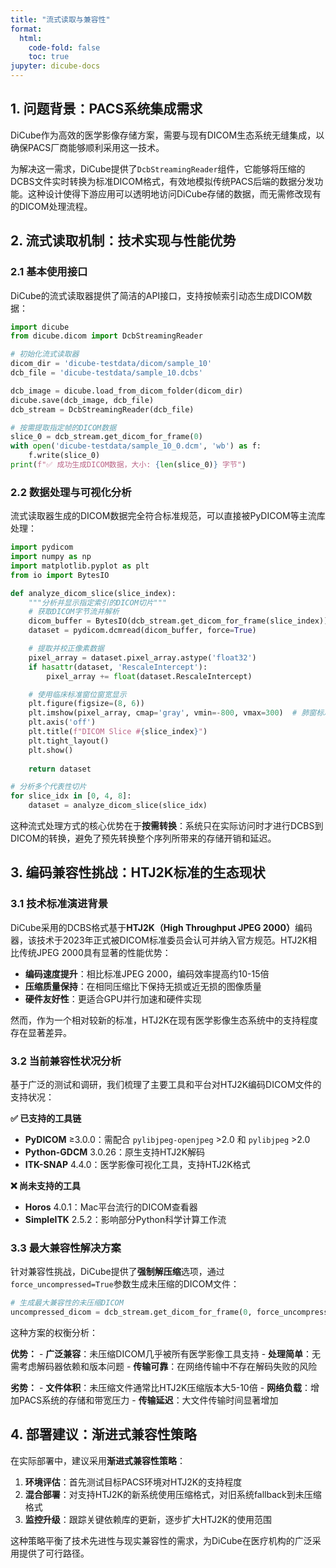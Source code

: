 ```yaml
---
title: "流式读取与兼容性"
format:
  html:
    code-fold: false
    toc: true
jupyter: dicube-docs
---
```


## 1. 问题背景：PACS系统集成需求

DiCube作为高效的医学影像存储方案，需要与现有DICOM生态系统无缝集成，以确保PACS厂商能够顺利采用这一技术。

为解决这一需求，DiCube提供了`DcbStreamingReader`组件，它能够将压缩的DCBS文件实时转换为标准DICOM格式，有效地模拟传统PACS后端的数据分发功能。这种设计使得下游应用可以透明地访问DiCube存储的数据，而无需修改现有的DICOM处理流程。

## 2. 流式读取机制：技术实现与性能优势

### 2.1 基本使用接口

DiCube的流式读取器提供了简洁的API接口，支持按帧索引动态生成DICOM数据：

```python
import dicube
from dicube.dicom import DcbStreamingReader

# 初始化流式读取器
dicom_dir = 'dicube-testdata/dicom/sample_10'
dcb_file = 'dicube-testdata/sample_10.dcbs'

dcb_image = dicube.load_from_dicom_folder(dicom_dir)
dicube.save(dcb_image, dcb_file)
dcb_stream = DcbStreamingReader(dcb_file)

# 按需提取指定帧的DICOM数据
slice_0 = dcb_stream.get_dicom_for_frame(0)
with open('dicube-testdata/sample_10_0.dcm', 'wb') as f:
    f.write(slice_0)
print(f"✅ 成功生成DICOM数据，大小: {len(slice_0)} 字节")
```

### 2.2 数据处理与可视化分析

流式读取器生成的DICOM数据完全符合标准规范，可以直接被PyDICOM等主流库处理：

```python
import pydicom
import numpy as np
import matplotlib.pyplot as plt
from io import BytesIO

def analyze_dicom_slice(slice_index):
    """分析并显示指定索引的DICOM切片"""
    # 获取DICOM字节流并解析
    dicom_buffer = BytesIO(dcb_stream.get_dicom_for_frame(slice_index))
    dataset = pydicom.dcmread(dicom_buffer, force=True)

    # 提取并校正像素数据
    pixel_array = dataset.pixel_array.astype('float32')
    if hasattr(dataset, 'RescaleIntercept'):
        pixel_array += float(dataset.RescaleIntercept)

    # 使用临床标准窗位窗宽显示
    plt.figure(figsize=(8, 6))
    plt.imshow(pixel_array, cmap='gray', vmin=-800, vmax=300)  # 肺窗标准参数
    plt.axis('off')
    plt.title(f"DICOM Slice #{slice_index}")
    plt.tight_layout()
    plt.show()
    
    return dataset

# 分析多个代表性切片
for slice_idx in [0, 4, 8]:
    dataset = analyze_dicom_slice(slice_idx)
```

这种流式处理方式的核心优势在于**按需转换**：系统只在实际访问时才进行DCBS到DICOM的转换，避免了预先转换整个序列所带来的存储开销和延迟。

## 3. 编码兼容性挑战：HTJ2K标准的生态现状

### 3.1 技术标准演进背景

DiCube采用的DCBS格式基于**HTJ2K（High Throughput JPEG 2000）**编码器，该技术于2023年正式被DICOM标准委员会认可并纳入官方规范。HTJ2K相比传统JPEG 2000具有显著的性能优势：

- **编码速度提升**：相比标准JPEG 2000，编码效率提高约10-15倍
- **压缩质量保持**：在相同压缩比下保持无损或近无损的图像质量
- **硬件友好性**：更适合GPU并行加速和硬件实现

然而，作为一个相对较新的标准，HTJ2K在现有医学影像生态系统中的支持程度存在显著差异。

### 3.2 当前兼容性状况分析

基于广泛的测试和调研，我们梳理了主要工具和平台对HTJ2K编码DICOM文件的支持状况：

**✅ 已支持的工具链**

- **PyDICOM** ≥3.0.0：需配合 `pylibjpeg-openjpeg` >2.0 和 `pylibjpeg` >2.0
- **Python-GDCM** 3.0.26：原生支持HTJ2K解码
- **ITK-SNAP** 4.4.0：医学影像可视化工具，支持HTJ2K格式

**❌ 尚未支持的工具**

- **Horos** 4.0.1：Mac平台流行的DICOM查看器
- **SimpleITK** 2.5.2：影响部分Python科学计算工作流


### 3.3 最大兼容性解决方案

针对兼容性挑战，DiCube提供了**强制解压缩**选项，通过`force_uncompressed=True`参数生成未压缩的DICOM文件：

```python
# 生成最大兼容性的未压缩DICOM
uncompressed_dicom = dcb_stream.get_dicom_for_frame(0, force_uncompressed=True)
```

这种方案的权衡分析：

**优势：**
- **广泛兼容**：未压缩DICOM几乎被所有医学影像工具支持
- **处理简单**：无需考虑解码器依赖和版本问题
- **传输可靠**：在网络传输中不存在解码失败的风险

**劣势：**
- **文件体积**：未压缩文件通常比HTJ2K压缩版本大5-10倍
- **网络负载**：增加PACS系统的存储和带宽压力
- **传输延迟**：大文件传输时间显著增加

## 4. 部署建议：渐进式兼容性策略

在实际部署中，建议采用**渐进式兼容性策略**：

1. **环境评估**：首先测试目标PACS环境对HTJ2K的支持程度
2. **混合部署**：对支持HTJ2K的新系统使用压缩格式，对旧系统fallback到未压缩格式
3. **监控升级**：跟踪关键依赖库的更新，逐步扩大HTJ2K的使用范围

这种策略平衡了技术先进性与现实兼容性的需求，为DiCube在医疗机构的广泛采用提供了可行路径。

